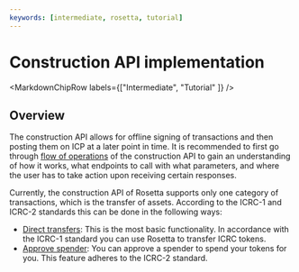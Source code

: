 ```yaml
---
keywords: [intermediate, rosetta, tutorial]
---
```



# Construction API implementation

<MarkdownChipRow labels={["Intermediate", "Tutorial" ]} />

## Overview 

The construction API allows for offline signing of transactions and then posting them on ICP at a later point in time. It is recommended to first go through [flow of operations](/docs/developer-docs/defi/rosetta/icp_rosetta/construction_api/operations_flow/index.mdx) of the construction API to gain an understanding of how it works, what endpoints to call with what parameters, and where the user has to take action upon receiving certain responses. 

Currently, the construction API of Rosetta supports only one category of transactions, which is the transfer of assets. According to the ICRC-1 and ICRC-2 standards this can be done in the following ways:
- [Direct transfers](/docs/developer-docs/defi/rosetta/icrc_rosetta/construction_api/asset_transfer/transfer.mdx): This is the most basic functionality. In accordance with the ICRC-1 standard you can use Rosetta to transfer ICRC tokens. 
- [Approve spender](/docs/developer-docs/defi/rosetta/icrc_rosetta/construction_api/asset_transfer/approve.mdx): You can approve a spender to spend your tokens for you. This feature adheres to the ICRC-2 standard. 
